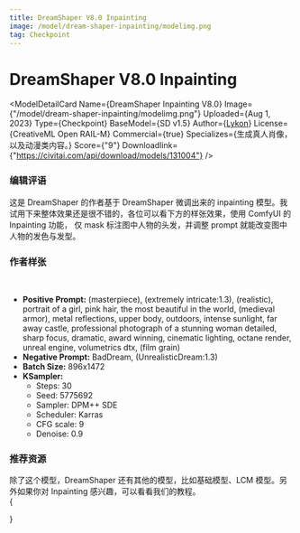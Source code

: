 ```yaml
---
title: DreamShaper V8.0 Inpainting
image: /model/dream-shaper-inpainting/modelimg.png
tag: Checkpoint
---
```



# DreamShaper V8.0 Inpainting

<ModelDetailCard 
  Name={<span>DreamShaper Inpainting V8.0</span>}
  Image={"/model/dream-shaper-inpainting/modelimg.png"}
  Uploaded={<span>Aug 1, 2023</span>}
  Type={<span>Checkpoint</span>}
  BaseModel={<span>SD v1.5</span>}
  Author={<a href="https://civitai.com/user/Lykon">Lykon</a>}
  License={<span>CreativeML Open RAIL-M</span>}
  Commercial={true}
  Specializes={<span>生成真人肖像，以及动漫类内容。</span>}
  Score={"9"}
  Downloadlink={"https://civitai.com/api/download/models/131004"}
/>

### 编辑评语

这是 DreamShaper 的作者基于 DreamShaper 微调出来的 inpainting 模型。我试用下来整体效果还是很不错的，各位可以看下方的样张效果，使用 ComfyUI 的 Inpainting 功能，
仅 mask 标注图中人物的头发，并调整 prompt 就能改变图中人物的发色与发型。

### 作者样张

<br/>
<PhotoProvider>
  <PhotoView src="/model/dream-shaper-inpainting/001.png">
    <img src="/model/dream-shaper-inpainting/001.png" alt="" className='rounded-lg'/>
  </PhotoView>
</PhotoProvider>

* **Positive Prompt:** (masterpiece), (extremely intricate:1.3), (realistic), portrait of a girl, pink hair, the most beautiful in the world, (medieval armor), metal reflections, upper body, outdoors, intense sunlight, far away castle, professional photograph of a stunning woman detailed, sharp focus, dramatic, award winning, cinematic lighting, octane render, unreal engine, volumetrics dtx, (film grain)
* **Negative Prompt:** BadDream, (UnrealisticDream:1.3)
* **Batch Size:** 896x1472
* **KSampler:**
  * Steps: 30
  * Seed: 5775692
  * Sampler: DPM++ SDE
  * Scheduler: Karras
  * CFG scale: 9
  * Denoise: 0.9


### 推荐资源
除了这个模型，DreamShaper 还有其他的模型，比如基础模型、LCM 模型。另外如果你对 Inpainting 感兴趣，可以看看我们的教程。
<br/>
{
  <div className="flex flex-wrap justify-start gap-4">
    <Cards 
      image={"/model/dream-shaper-xl/banner.png"}
      title={"DreamShaper XL"}
      href={"/model/dream-shaper-xl"}
      tag={"Checkpoint"}
    />
    <Cards 
      image={"/model/dream-shaper/banner.png"}
      title={"DreamShaper V8.0"}
      href={"/model/dream-shaper-v-8"}
      tag={"Checkpoint"}
    />
    <Cards 
      image={"/model/dream-shaper-lcm/banner.png"}
      title={"DreamShaper LCM V8.0"}
      href={"/model/dream-shaper-lcm"}
      tag={"Checkpoint"}
    />
    <Cards 
      image={"/comfyui-inoutpainting/banner.png"}
      title={"In/Outpainting"}
      href={"/advanced/in-out-painting"}
      tag={"教程"}
    />
  </div>
}






